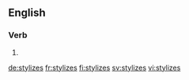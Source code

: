 ==English==

===Verb===
{{head|en|verb form}}

# {{en-third-person singular of|stylize}}

[[de:stylizes]]
[[fr:stylizes]]
[[fi:stylizes]]
[[sv:stylizes]]
[[vi:stylizes]]